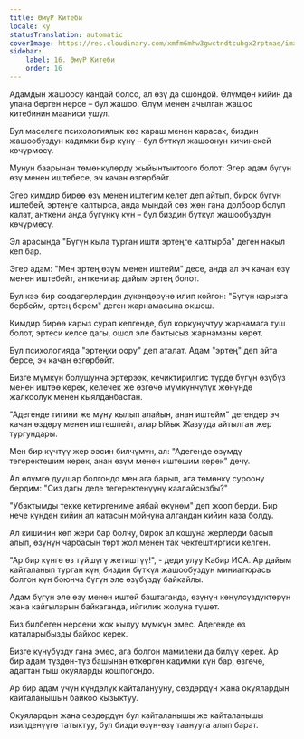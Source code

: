 ```yaml
---
title: ӨмүР Китеби
locale: ky
statusTranslation: automatic
coverImage: https://res.cloudinary.com/xmfm6mhw3gwctndtcubgx2rptnae/image/upload/v1740468922/small_cover_tratado_de_psicologia_revolucionaria_a4c0dca4e0.webp
sidebar:
    label: 16. ӨмүР Китеби
    order: 16
---
```

Адамдын жашоосу кандай болсо, ал өзү да ошондой. Өлүмдөн кийин да улана берген нерсе – бул жашоо. Өлүм менен ачылган жашоо китебинин мааниси ушул.

Бул маселеге психологиялык көз караш менен карасак, биздин жашообуздун кадимки бир күнү – бул бүткүл жашоонун кичинекей көчүрмөсү.

Мунун баарынан төмөнкүлөрдү жыйынтыктоого болот: Эгер адам бүгүн өзү менен иштебесе, эч качан өзгөрбөйт.

Эгер кимдир бирөө өзү менен иштегим келет деп айтып, бирок бүгүн иштебей, эртеңге калтырса, анда мындай сөз жөн гана долбоор болуп калат, анткени анда бүгүнкү күн – бул биздин бүткүл жашообуздун көчүрмөсү.

Эл арасында "Бүгүн кыла турган ишти эртеңге калтырба" деген накыл кеп бар.

Эгер адам: "Мен эртең өзүм менен иштейм" десе, анда ал эч качан өзү менен иштебейт, анткени ар дайым эртең болот.

Бул кээ бир соодагерлердин дүкөндөрүнө илип койгон: "Бүгүн карызга бербейм, эртең берем" деген жарнамасына окшош.

Кимдир бирөө карыз сурап келгенде, бул коркунучтуу жарнамага туш болот, эртеси келсе дагы, ошол эле бактысыз жарнаманы көрөт.

Бул психологияда "эртеңки оору" деп аталат. Адам "эртең" деп айта берсе, эч качан өзгөрбөйт.

Бизге мүмкүн болушунча эртерээк, кечиктирилгис түрдө бүгүн өзүбүз менен иштөө керек, келечек же өзгөчө мүмкүнчүлүк жөнүндө жалкоолук менен кыялданбастан.

"Адегенде тигини же муну кылып алайын, анан иштейм" дегендер эч качан өздөрү менен иштешпейт, алар Ыйык Жазууда айтылган жер тургундары.

Мен бир күчтүү жер ээсин билчүмүн, ал: "Адегенде өзүмдү тегеректешим керек, анан өзүм менен иштешим керек" дечү.

Ал өлүмгө дуушар болгондо мен ага барып, ага төмөнкү суроону бердим: "Сиз дагы деле тегеректенүүнү каалайсызбы?"

"Убактымды текке кетиргениме аябай өкүнөм" деп жооп берди. Бир нече күндөн кийин ал катасын мойнуна алгандан кийин каза болду.

Ал кишинин көп жери бар болчу, бирок ал кошуна жерлерди басып алып, өзүнүн чарбасын төрт жол менен так чектештиргиси келген.

"Ар бир күнгө өз түйшүгү жетиштүү!", - деди улуу Кабир ИСА. Ар дайым кайталанып турган күн, биздин бүткүл жашообуздун миниатюрасы болгон күн боюнча бүгүн эле өзүбүздү байкайлы.

Адам бүгүн эле өзү менен иштей баштаганда, өзүнүн көңүлсүздүктөрүн жана кайгыларын байкаганда, ийгилик жолуна түшөт.

Биз билбеген нерсени жок кылуу мүмкүн эмес. Адегенде өз каталарыбызды байкоо керек.

Бизге күнүбүздү гана эмес, ага болгон мамилени да билүү керек. Ар бир адам түздөн-түз башынан өткөргөн кадимки күн бар, өзгөчө, адаттан тыш окуяларды кошпогондо.

Ар бир адам үчүн күндөлүк кайталанууну, сөздөрдүн жана окуялардын кайталанышын байкоо кызыктуу.

Окуялардын жана сөздөрдүн бул кайталанышы же кайталанышы изилденүүгө татыктуу, бул бизди өзүн-өзү таанууга алып барат.
